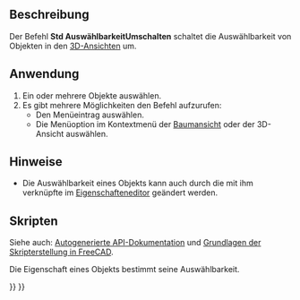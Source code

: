 <languages/>

{{Docnav/de
|[[Std_HideObjects/de|ObjekteAusblenden]]
|[[Std_ToggleNavigation/de|NavigationEditieren]]
|[[Std_View_Menu/de|Std Menü Ansicht]]
|IconL=Std_HideObjects.svg
|IconR=Std_ToggleNavigation.svg
|IconC=Freecad.svg
}}

{{GuiCommand/de
|Name=Std ToggleSelectability
|Name/de=Std AuswählbarkeitUmschalten
|MenuLocation=Ansicht → Sichtbarkeit → Selektierbarkeit an/aus
|Workbenches=Alle
}}

<span id="Description"></span>
==Beschreibung==

Der Befehl '''Std AuswählbarkeitUmschalten''' schaltet die Auswählbarkeit von Objekten in den [[3D_view|3D-Ansichten]] um.

<span id="Usage"></span>
==Anwendung==

# Ein oder mehrere Objekte auswählen.
# Es gibt mehrere Möglichkeiten den Befehl aufzurufen:
#* Den Menüeintrag {{MenuCommand|Ansicht → Sichtbarkeit → [[Image:Std_ToggleSelectability.svg|16px]] Selektierbarkeit an/aus}} auswählen.
#* Die Menüoption {{MenuCommand|[[Image:Std_ToggleSelectability.svg|16px]] Selektierbarkeit an/aus}} im Kontextmenü der [[Tree_view/de|Baumansicht]] oder der 3D-Ansicht auswählen.

<span id="Notes"></span>
==Hinweise==

* Die Auswählbarkeit eines Objekts kann auch durch die mit ihm verknüpfte {{PropertyData/de|Selectable}} im [[Property_editor/de|Eigenschafteneditor]] geändert werden.

<span id="Scripting"></span>
==Skripten==

Siehe auch: [https://freecad.github.io/SourceDoc/ Autogenerierte API-Dokumentation] und [[FreeCAD_Scripting_Basics/de|Grundlagen der Skripterstellung in FreeCAD]].

Die Eigenschaft {{incode|Selectable}} eines Objekts bestimmt seine Auswählbarkeit.

{{Code|code=
import FreeCADGui

obj = FreeCADGui.ActiveDocument.myObjectName

obj.Selectable = not obj.Selectable
}}


{{Docnav/de
|[[Std_HideObjects/de|ObjekteAusblenden]]
|[[Std_ToggleNavigation/de|NavigationEditieren]]
|[[Std_View_Menu/de|Std Menü Ansicht]]
|IconL=Std_HideObjects.svg
|IconR=Std_ToggleNavigation.svg
|IconC=Freecad.svg
}}

{{Std_Base_navi{{#translation:}}}}
{{Userdocnavi{{#translation:}}}}